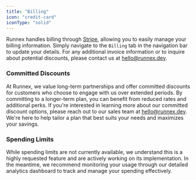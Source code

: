```yaml
---
title: "Billing"
icon: "credit-card"
iconType: "solid"
---
```


Runnex handles billing through [Stripe](https://stripe.com), allowing you to
easily manage your billing information. Simply navigate to the `Billing` tab in
the navigation bar to update your details. For any additional invoice
information or to inquire about potential discounts, please contact us at
hello@runnex.dev.

### Committed Discounts

At Runnex, we value long-term partnerships and offer committed discounts for
customers who choose to engage with us over extended periods. By committing to a
longer-term plan, you can benefit from reduced rates and additional perks. If
you're interested in learning more about our committed discount options, please
reach out to our sales team at hello@runnex.dev. We're here to help tailor a
plan that best suits your needs and maximizes your savings.

### Spending Limits

While spending limits are not currently available, we understand this is a highly
requested feature and are actively working on its implementation. In the meantime,
we recommend monitoring your usage through our detailed analytics dashboard to
track and manage your spending effectively.

